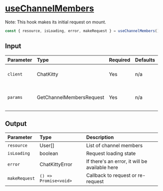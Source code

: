 
<Meta title="Hooks/Channels/useChannelMembers" />

# <u>useChannelMembers</u>

Note: This hook makes its initial request on mount.

```typescript
const { resource, isLoading, error, makeRequest } = useChannelMembers();
```

## Input

| Parameter | Type                     | Required | Defaults | Description                 |
| :-------- | :----------------------- | :------- | :------- | :-------------------------- |
| `client`  | ChatKitty                | Yes      | n/a      | ChatKitty client instance   |
| `params`  | GetChannelMembersRequest | Yes      | n/a      | Channel and optional filter |

## Output

| Parameter     | Type                  | Description                                    |
| :------------ | :-------------------- | :--------------------------------------------- |
| `resource`    | User[]                | List of channel members                        |
| `isLoading `  | boolean               | Request loading state                          |
| `error`       | ChatKittyError        | If there's an error, it will be available here |
| `makeRequest` | `() => Promise<void>` | Callback to request or re-request              |
